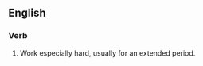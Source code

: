==English==

===Verb===
{{infl|en|verb|head=to [[work]] one's [[fingers]] to the [[bone]]}}

# {{idiom}} Work especially hard, usually for an extended period.
